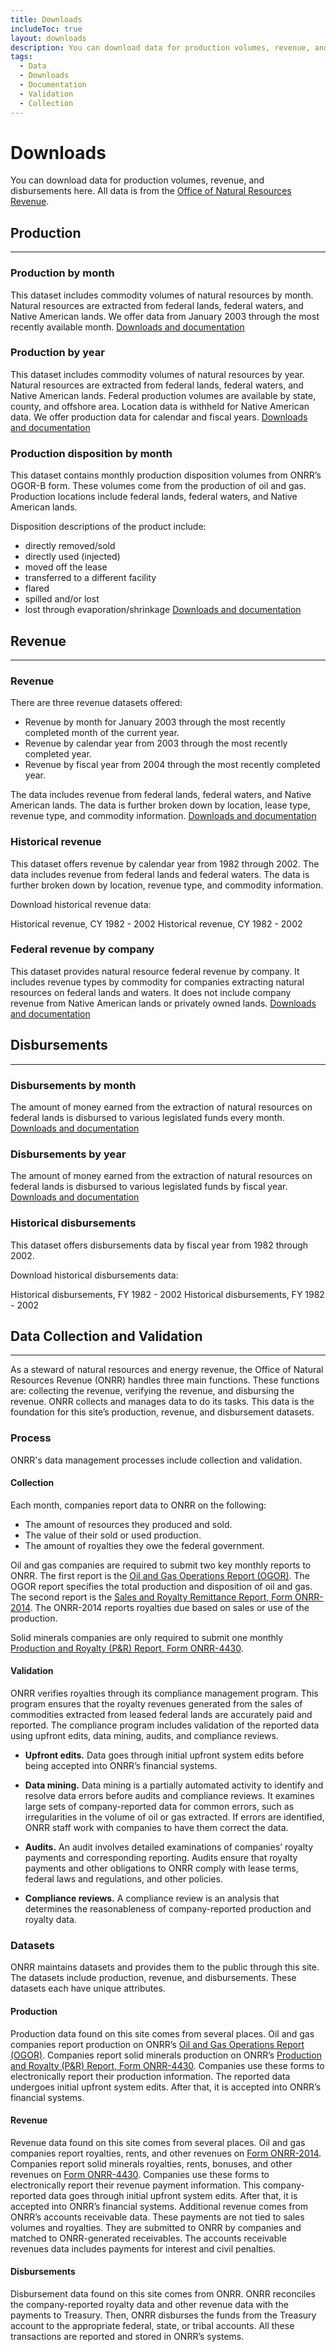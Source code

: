 ```yaml
---
title: Downloads
includeToc: true
layout: downloads
description: You can download data for production volumes, revenue, and disbursements here. All data is from the Office of Natural Resources Revenue.
tags:
  - Data
  - Downloads
  - Documentation
  - Validation
  - Collection
---
```


# Downloads

You can download data for production volumes, revenue, and disbursements here.
All data is from the [Office of Natural Resources Revenue](https://www.onrr.gov/).

## Production
---
### Production by month
This dataset includes commodity volumes of natural resources by month. Natural resources are extracted from federal lands, federal waters, and Native American lands. We offer data from January 2003 through the most recently available month.
[Downloads and documentation](/downloads/production-by-month/)

### Production by year
This dataset includes commodity volumes of natural resources by year. Natural resources are extracted from federal lands, federal waters, and Native American lands. Federal production volumes are available by state, county, and offshore area. Location data is <GlossaryTerm>withheld</GlossaryTerm> for Native American data. We offer production data for calendar and fiscal years.
[Downloads and documentation](/downloads/production/)

### Production disposition by month
This dataset contains monthly production disposition volumes from ONRR’s OGOR-B form. These volumes come from the production of oil and gas. Production locations include federal lands, federal waters, and Native American lands. 

Disposition descriptions of the product include: 
- directly removed/sold
- directly used (injected)
- moved off the lease 
- transferred to a different facility
- flared
- spilled and/or lost
- lost through evaporation/shrinkage
[Downloads and documentation](/downloads/production-by-disposition/)

## Revenue
---
### Revenue
There are three revenue datasets offered: 
- Revenue by month for January 2003 through the most recently completed month of the current year. 
- Revenue by calendar year from 2003 through the most recently completed year.
- Revenue by fiscal year from 2004 through the most recently completed year. 

The data includes revenue from federal lands, federal waters, and Native American lands. The data is further broken down by location, lease type, revenue type, and commodity information.
[Downloads and documentation](/downloads/revenue/)

### Historical revenue
This dataset offers revenue by calendar year from 1982 through 2002. The data includes revenue from federal lands and federal waters. The data is further broken down by location, revenue type, and commodity information.
<br />

Download historical revenue data:

<Link linkType="DownloadCsv" href="./downloads/historical_revenuecsv_CY1982-2002.csv">
  Historical revenue, CY 1982 - 2002
</Link>

<Link linkType="DownloadXls" href="./downloads/historical_revenue_CY1982-2002.xlsx">
  Historical revenue, CY 1982 - 2002
</Link>


### Federal revenue by company
This dataset provides natural resource federal revenue by company. It includes revenue types by commodity for companies extracting natural resources on federal lands and waters. It does not include company revenue from Native American lands or privately owned lands.
[Downloads and documentation](/downloads/federal-revenue-by-company/)

## Disbursements
---
### Disbursements by month
The amount of money earned from the extraction of natural resources on federal lands is disbursed to various legislated funds every month.
[Downloads and documentation](/downloads/disbursements-by-month/)

### Disbursements by year
The amount of money earned from the extraction of natural resources on federal lands is disbursed to various legislated funds by fiscal year.
[Downloads and documentation](/downloads/disbursements/)

### Historical disbursements
This dataset offers disbursements data by fiscal year from 1982 through 2002.
<br />

Download historical disbursements data:

<Link linkType="DownloadCsv" href="./downloads/historical_disbursementscsv_ FY1982-2002.csv">
  Historical disbursements, FY 1982 - 2002
</Link>

<Link linkType="DownloadXls" href="./downloads/historical_disbursements_FY1982-2002.xlsx">
  Historical disbursements, FY 1982 - 2002
</Link>

## Data Collection and Validation
---

As a steward of natural resources and energy revenue, the Office of Natural Resources Revenue (ONRR) handles three main functions. These functions are: collecting the revenue, verifying the revenue, and disbursing the revenue. ONRR collects and manages data to do its tasks. This data is the foundation for this site’s production, revenue, and disbursement datasets.

### Process

ONRR's data management processes include collection and validation.

#### Collection
Each month, companies report data to ONRR on the following:
- The amount of resources they produced and sold. 
- The value of their sold or used production. 
- The amount of royalties they owe the federal government. 

Oil and gas companies are required to submit two key monthly reports to ONRR. The first report is the [Oil and Gas Operations Report (OGOR)](https://onrr.gov/reporting/production?tabs=forms). The OGOR report specifies the total production and disposition of oil and gas. The second report is the [Sales and Royalty Remittance Report, Form ONRR-2014](https://onrr.gov/reporting/revenue?tabs=forms). The ONRR-2014 reports royalties due based on sales or use of the production. 

Solid minerals companies are only required to submit one monthly [Production and Royalty (P&R) Report, Form ONRR-4430](https://onrr.gov/reporting/solids?tabs=forms).

#### Validation
ONRR verifies royalties through its compliance management program. This program ensures that the royalty revenues generated from the sales of commodities extracted from leased federal lands are accurately paid and reported. The compliance program includes validation of the reported data using upfront edits, data mining, audits, and compliance reviews.

- **Upfront edits.** Data goes through initial upfront system edits before being accepted into ONRR’s financial systems.

- **Data mining.** Data mining is a partially automated activity to identify and resolve data errors before audits and compliance reviews. It examines large sets of company-reported data for common errors, such as irregularities in the volume of oil or gas extracted. If errors are identified, ONRR staff work with companies to have them correct the data.

- **Audits.** An audit involves detailed examinations of companies’ royalty payments and corresponding reporting. Audits ensure that royalty payments and other obligations to ONRR comply with lease terms, federal laws and regulations, and other policies.

- **Compliance reviews.** A compliance review is an analysis that determines the reasonableness of company-reported production and royalty data.

### Datasets

ONRR maintains datasets and provides them to the public through this site. The datasets include production, revenue, and disbursements. These datasets each have unique attributes.

#### Production
Production data found on this site comes from several places. Oil and gas companies report production on ONRR’s [Oil and Gas Operations Report (OGOR)](https://onrr.gov/reporting/production?tabs=forms). Companies report solid minerals production on ONRR’s [Production and Royalty (P&R) Report, Form ONRR-4430](https://onrr.gov/reporting/solids?tabs=forms). Companies use these forms to electronically report their production information. The reported data undergoes initial upfront system edits. After that,  it is accepted into ONRR’s financial systems.

#### Revenue
Revenue data found on this site comes from several places. Oil and gas companies report royalties, rents, and other revenues on [Form ONRR-2014](https://onrr.gov/reporting/revenue?tabs=forms). Companies report solid minerals royalties, rents, bonuses, and other revenues on [Form ONRR-4430](https://onrr.gov/reporting/solids?tabs=forms). Companies use these forms to electronically report their revenue payment information. This company-reported data goes through initial upfront system edits. After that, it is accepted into ONRR’s financial systems. Additional revenue comes from ONRR’s accounts receivable data. These payments are not tied to sales volumes and royalties. They are submitted to ONRR by companies and matched to ONRR-generated receivables. The accounts receivable revenues data includes payments for interest and civil penalties.

#### Disbursements
Disbursement data found on this site comes from ONRR. ONRR reconciles the company-reported royalty data and other revenue data with the payments to Treasury. Then, ONRR disburses the funds from the Treasury account to the appropriate federal, state, or tribal accounts. All these transactions are reported and stored in ONRR’s systems.
